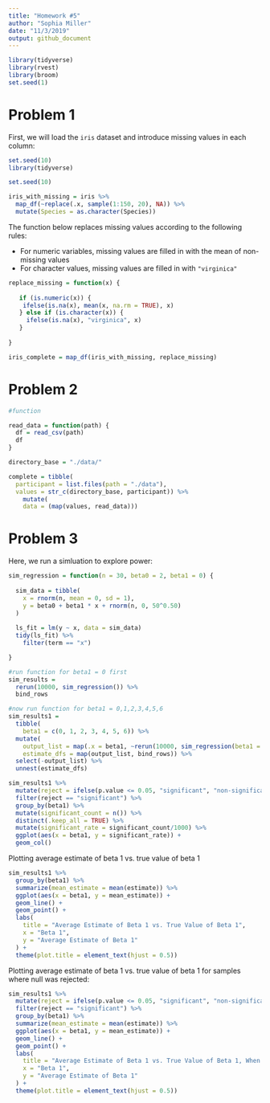 ```yaml
---
title: "Homework #5"
author: "Sophia Miller"
date: "11/3/2019"
output: github_document
---
```

```r
library(tidyverse)
library(rvest)
library(broom)
set.seed(1)
```

# Problem 1

First, we will load the `iris` dataset and introduce missing values in each column: 

```r
set.seed(10)
library(tidyverse)

set.seed(10)

iris_with_missing = iris %>% 
  map_df(~replace(.x, sample(1:150, 20), NA)) %>%
  mutate(Species = as.character(Species))
```

The function below replaces missing values according to the following rules:

* For numeric variables, missing values are filled in with the mean of non-missing values
* For character values, missing values are filled in with `"virginica"`

```r
replace_missing = function(x) {
  
   if (is.numeric(x)) {
    ifelse(is.na(x), mean(x, na.rm = TRUE), x)
   } else if (is.character(x)) {
     ifelse(is.na(x), "virginica", x)
   }
     
}

iris_complete = map_df(iris_with_missing, replace_missing)
```

# Problem 2

```r
#function

read_data = function(path) {
  df = read_csv(path)
  df
}

directory_base = "./data/"

complete = tibble(
  participant = list.files(path = "./data"), 
  values = str_c(directory_base, participant)) %>% 
    mutate(
    data = (map(values, read_data)))
```

# Problem 3

Here, we run a simluation to explore power: 

```r
sim_regression = function(n = 30, beta0 = 2, beta1 = 0) {
  
  sim_data = tibble(
    x = rnorm(n, mean = 0, sd = 1),
    y = beta0 + beta1 * x + rnorm(n, 0, 50^0.50)
  )
  
  ls_fit = lm(y ~ x, data = sim_data)
  tidy(ls_fit) %>% 
    filter(term == "x")

}

#run function for beta1 = 0 first
sim_results = 
  rerun(10000, sim_regression()) %>% 
  bind_rows

#now run function for beta1 = 0,1,2,3,4,5,6
sim_results1 = 
  tibble(
    beta1 = c(0, 1, 2, 3, 4, 5, 6)) %>% 
  mutate(
    output_list = map(.x = beta1, ~rerun(10000, sim_regression(beta1 = .x))),
    estimate_dfs = map(output_list, bind_rows)) %>% 
  select(-output_list) %>% 
  unnest(estimate_dfs)
```

```r
sim_results1 %>% 
  mutate(reject = ifelse(p.value <= 0.05, "significant", "non-significant")) %>% 
  filter(reject == "significant") %>% 
  group_by(beta1) %>% 
  mutate(significant_count = n()) %>% 
  distinct(.keep_all = TRUE) %>%
  mutate(significant_rate = significant_count/1000) %>% 
  ggplot(aes(x = beta1, y = significant_rate)) + 
  geom_col()
```

Plotting average estimate of beta 1 vs. true value of beta 1

```r
sim_results1 %>%
  group_by(beta1) %>% 
  summarize(mean_estimate = mean(estimate)) %>%
  ggplot(aes(x = beta1, y = mean_estimate)) +
  geom_line() +
  geom_point() +
  labs(
    title = "Average Estimate of Beta 1 vs. True Value of Beta 1",
    x = "Beta 1",
    y = "Average Estimate of Beta 1"
  ) +
  theme(plot.title = element_text(hjust = 0.5))
```

Plotting average estimate of beta 1 vs. true value of beta 1 for samples where null was rejected:

```r
sim_results1 %>% 
  mutate(reject = ifelse(p.value <= 0.05, "significant", "non-significant")) %>%
  filter(reject == "significant") %>% 
  group_by(beta1) %>% 
  summarize(mean_estimate = mean(estimate)) %>%
  ggplot(aes(x = beta1, y = mean_estimate)) +
  geom_line() +
  geom_point() +
  labs(
    title = "Average Estimate of Beta 1 vs. True Value of Beta 1, When Null was Rejected",
    x = "Beta 1",
    y = "Average Estimate of Beta 1"
  ) +
  theme(plot.title = element_text(hjust = 0.5))
```

